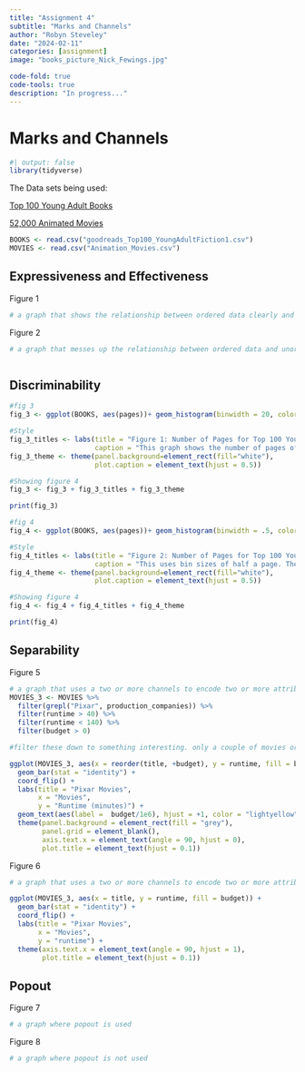 ```yaml
---
title: "Assignment 4"
subtitle: "Marks and Channels"
author: "Robyn Steveley"
date: "2024-02-11"
categories: [assignment]
image: "books_picture_Nick_Fewings.jpg"

code-fold: true
code-tools: true
description: "In progress..."
---
```


# Marks and Channels

```r
#| output: false
library(tidyverse)
```

The Data sets being used:

[Top 100 Young Adult Books](https://data.world/yansian/top-100-young-adult-fiction)

[52,000 Animated Movies](https://www.kaggle.com/datasets/asaniczka/52000-animation-movie-details-dataset-2024)

```r
BOOKS <- read.csv("goodreads_Top100_YoungAdultFiction1.csv")
MOVIES <- read.csv("Animation_Movies.csv")
```

## Expressiveness and Effectiveness

Figure 1

```r
# a graph that shows the relationship between ordered data clearly and does not imply an ordering where there is none.


```

Figure 2

```r
# a graph that messes up the relationship between ordered data and unordered data. The relationship of the order is confusing and possibly relationship are implied that don't exist.



```

## Discriminability

```r
#fig 3
fig_3 <- ggplot(BOOKS, aes(pages))+ geom_histogram(binwidth = 20, color="blue", fill="blue")

#Style
fig_3_titles <- labs(title = "Figure 1: Number of Pages for Top 100 Young Adult Books", 
                     caption = "This graph shows the number of pages of the most popular young adult books to within 20 pages.")
fig_3_theme <- theme(panel.background=element_rect(fill="white"), 
                     plot.caption = element_text(hjust = 0.5))

#Showing figure 4
fig_3 <- fig_3 + fig_3_titles + fig_3_theme

print(fig_3)

```

```r
#fig 4
fig_4 <- ggplot(BOOKS, aes(pages))+ geom_histogram(binwidth = .5, color="red", fill="red")

#Style
fig_4_titles <- labs(title = "Figure 2: Number of Pages for Top 100 Young Adults Books", 
                     caption = "This uses bin sizes of half a page. The data doesn't even measure book length to half pages.")
fig_4_theme <- theme(panel.background=element_rect(fill="white"),
                     plot.caption = element_text(hjust = 0.5))

#Showing figure 4
fig_4 <- fig_4 + fig_4_titles + fig_4_theme

print(fig_4)
```

## Separability

Figure 5

```r
# a graph that uses a two or more channels to encode two or more attributes while maintaining separability.
MOVIES_3 <- MOVIES %>%
  filter(grepl("Pixar", production_companies)) %>%
  filter(runtime > 40) %>%
  filter(runtime < 140) %>%
  filter(budget > 0)

#filter these down to something interesting. only a couple of movies or only movies from a certain genre or country

ggplot(MOVIES_3, aes(x = reorder(title, +budget), y = runtime, fill = budget)) +
  geom_bar(stat = "identity") +
  coord_flip() +
  labs(title = "Pixar Movies",
       x = "Movies",
       y = "Runtime (minutes)") +
  geom_text(aes(label =  budget/1e6), hjust = +1, color = "lightyellow") +
  theme(panel.background = element_rect(fill = "grey"), 
        panel.grid = element_blank(),
        axis.text.x = element_text(angle = 90, hjust = 0),
        plot.title = element_text(hjust = 0.1))

```

Figure 6

```r
# a graph that uses a two or more channels to encode two or more attributes while and confuses separability.

ggplot(MOVIES_3, aes(x = title, y = runtime, fill = budget)) +
  geom_bar(stat = "identity") +
  coord_flip() +
  labs(title = "Pixar Movies",
       x = "Movies",
       y = "runtime") +
  theme(axis.text.x = element_text(angle = 90, hjust = 1),
        plot.title = element_text(hjust = 0.1))
```

## Popout

Figure 7

```r
# a graph where popout is used


```

Figure 8

```r
# a graph where popout is not used
```
